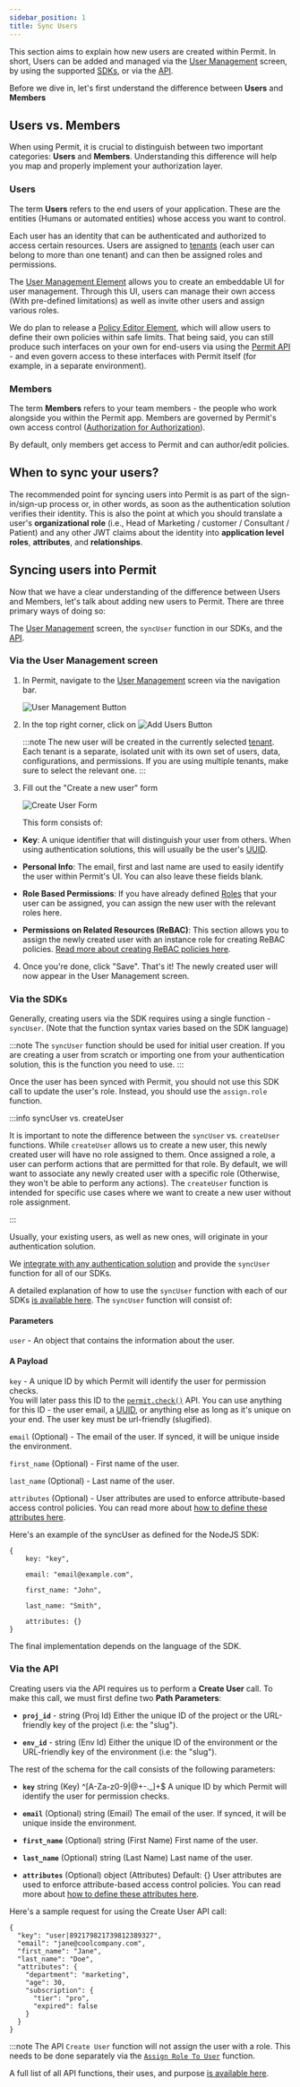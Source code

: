 ```yaml
---
sidebar_position: 1
title: Sync Users
---
```


This section aims to explain how new users are created within Permit.
In short, Users can be added and managed via the [User Management](/how-to/sync-users#via-the-user-management-screen) screen,
by using the supported [SDKs](/how-to/sync-users#via-the-sdks), or via the [API](/how-to/sync-users#via-the-api).

Before we dive in, let's first understand the difference between **Users** and **Members**

## Users vs. Members

When using Permit, it is crucial to distinguish between two important categories: **Users** and **Members**.
Understanding this difference will help you map and properly implement your authorization layer.

### Users

The term **Users** refers to the end users of your application. These are the entities (Humans or automated entities) whose access you want to control.

Each user has an identity that can be authenticated and authorized to access certain resources.
Users are assigned to [tenants](/overview/glossary#tenant) (each user can belong to more than one tenant) and can then be assigned roles and permissions.

The [User Management Element](/embeddable-uis/element/user-management) allows you to create an embeddable UI for user management.
Through this UI, users can manage their own access (With pre-defined limitations) as well as invite other users and assign various roles.

We do plan to release a [Policy Editor Element](https://permitio.canny.io/feature-requests/p/policy-editor-element),
which will allow users to define their own policies within safe limits. That being said, you can still produce such
interfaces on your own for end-users via using the [Permit API](https://api.permit.io/v2/redoc) -
and even govern access to these interfaces with Permit itself (for example, in a separate environment).

### Members

The term **Members** refers to your team members - the people who work alongside you within the Permit app.
Members are governed by Permit's own access control ([Authorization for Authorization](/overview/glossary#authz-for-authz-aka---meta-authorization)).

By default, only members get access to Permit and can author/edit policies.

## When to sync your users?

The recommended point for syncing users into Permit is as part of the sign-in/sign-up process or, in other words, as soon as the authentication solution verifies their identity.
This is also the point at which you should translate a user's **organizational role** (i.e., Head of Marketing / customer / Consultant / Patient) and any other
JWT claims about the identity into **application level roles**, **attributes**, and **relationships**.

## Syncing users into Permit

Now that we have a clear understanding of the difference between Users and Members, let's talk about adding new users to Permit.
There are three primary ways of doing so:

The [User Management](/how-to/build-policies/policy-basics#users) screen, the `syncUser` function in our SDKs, and the [API](https://api.permit.io/v2/redoc#tag/Users/operation/create_user).

### Via the User Management screen

1.  In Permit, navigate to the [User Management](https://app.permit.io/user-management) screen via the navigation bar.

    ![User Management Button](/ui-videos/how-to/sync-users/1.png)

2.  In the top right corner, click on ![Add Users Button](/ui-videos/how-to/sync-users/2.png)

    :::note
    The new user will be created in the currently selected [tenant](/overview/glossary/#tenant).
    Each tenant is a separate, isolated unit with its own set of users, data, configurations, and permissions.
    If you are using multiple tenants, make sure to select the relevant one.
    :::

3.  Fill out the "Create a new user" form

    ![Create User Form](/ui-videos/how-to/sync-users/3.png)

    This form consists of:

- **Key**: A unique identifier that will distinguish your user from others.
  When using authentication solutions, this will usually be the user's [UUID](https://en.wikipedia.org/wiki/Universally_unique_identifier).

- **Personal Info**: The email, first and last name are used to easily identify the user within Permit's UI. You can also leave these fields blank.

- **Role Based Permissions**: If you have already defined [Roles](/how-to/build-policies/policy-basics#roles) that your user can be assigned, you can assign the new user with the relevant roles here.

- **Permissions on Related Resources (ReBAC)**: This section allows you to assign the newly created user with an instance role for creating ReBAC policies.
  [Read more about creating ReBAC policies here](/how-to/build-policies/rebac/building-rebac-policies).

4.  Once you're done, click "Save". That's it!
    The newly created user will now appear in the User Management screen.

### Via the SDKs

Generally, creating users via the SDK requires using a single function - `syncUser`.
(Note that the function syntax varies based on the SDK language)

:::note
The `syncUser` function should be used for initial user creation. If you are creating a user from scratch or importing one from your authentication solution, this is the function you need to use.
:::

Once the user has been synced with Permit, you should not use this SDK call to update the user's role. Instead, you should use the `assign.role` function.

:::info syncUser vs. createUser

It is important to note the difference between the `syncUser` vs. `createUser` functions. While `createUser` allows us to create a new user, this newly created user will have no role assigned to them.
Once assigned a role, a user can perform actions that are permitted for that role.
By default, we will want to associate any newly created user with a specific role (Otherwise, they won't be able to perform any actions).
The `createUser` function is intended for specific use cases where we want to create a new user without role assignment.

:::

Usually, your existing users, as well as new ones, will originate in your authentication solution.

We [integrate with any authentication solution](/authentication/your-authentication) and provide the `syncUser` function for all of our SDKs.

A detailed explanation of how to use the `syncUser` function with each of our SDKs [is available here]( /sdk/sdks-overview). The `syncUser` function will consist of:

#### Parameters

`user` - An object that contains the information about the user.

#### A Payload

`key` - A unique ID by which Permit will identify the user for permission checks.\
You will later pass this ID to the [`permit.check()`](/how-to/enforce-permissions/check/) API. You can use anything for this ID - the user email,
a [UUID](https://en.wikipedia.org/wiki/Universally_unique_identifier), or anything else as long as it's unique on your end. The user key must be url-friendly (slugified).

`email` (Optional) - The email of the user. If synced, it will be unique inside the environment.

`first_name` (Optional) - First name of the user.

`last_name` (Optional) - Last name of the user.

`attributes` (Optional) - User attributes are used to enforce attribute-based access control policies. You can read more about
[how to define these attributes here](/how-to/build-policies/abac/defining-attributes).

Here's an example of the syncUser as defined for the NodeJS SDK:

```
{
    key: "key",

    email: "email@example.com",

    first_name: "John",

    last_name: "Smith",

    attributes: {}
}
```

The final implementation depends on the language of the SDK.

### Via the API

Creating users via the API requires us to perform a **Create User** call.
To make this call, we must first define two **Path Parameters**:

- **`proj_id`** - string (Proj Id)
  Either the unique ID of the project or the URL-friendly key of the project
  (i.e: the "slug").

- **`env_id`** - string (Env Id)
  Either the unique ID of the environment or the URL-friendly key of the environment
  (i.e: the "slug").

The rest of the schema for the call consists of the following parameters:

- **`key`** string (Key) ^[A-Za-z0-9|@+\-\._]+$
  A unique ID by which Permit will identify the user for permission checks.

- **`email`** (Optional) string (Email)
  The email of the user. If synced, it will be unique inside the environment.

- **`first_name`** (Optional) string (First Name)
  First name of the user.

- **`last_name`** (Optional) string (Last Name)
  Last name of the user.

- **`attributes`** (Optional) object (Attributes)
  Default: {}
  User attributes are used to enforce attribute-based access control policies. You can read more about
  [how to define these attributes here](/how-to/build-policies/abac/defining-attributes).

Here's a sample request for using the Create User API call:

```
{
  "key": "user|892179821739812389327",
  "email": "jane@coolcompany.com",
  "first_name": "Jane",
  "last_name": "Doe",
  "attributes": {
    "department": "marketing",
    "age": 30,
    "subscription": {
      "tier": "pro",
      "expired": false
    }
  }
}
```

:::note
The API `Create User` function will not assign the user with a role. This needs to be done
separately via the [`Assign Role To User`](https://api.permit.io/v2/redoc#tag/Users/operation/assign_role_to_user) function.

A full list of all API functions, their uses, and purpose [is available here](https://api.permit.io/v2/redoc#tag/Users).
